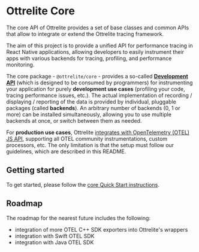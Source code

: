 # Ottrelite Core

The core API of Ottrelite provides a set of base classes and common APIs that allow to integrate or extend the Ottrelite tracing framework.

The aim of this project is to provide a unified API for performance tracing in React Native applications, allowing developers to easily instrument their apps with various backends for tracing, profiling, and performance monitoring.

The core package - `@ottrelite/core` - provides a so-called [**Development API**](#development-api) (which is designed to be consumed by programmers) for instrumenting your application for purely **development use cases** (profiling your code, tracing performance issues, etc.). The actual implementation of recording / displaying / reporting of the data is provided by individual, pluggable packages (called **backends**). An arbitrary number of backends (0, 1 or more) can be installed simultaneously, allowing you to use multiple backends at once, or switch between them as needed.

For **production use cases**, Ottrelite [integrates with OpenTelemetry (OTEL) JS API](#opentelemetry-otel-api---production--development), supporting all OTEL community instrumentations, custom processors, etc. The only limitation is that the setup must follow our guidelines, which are described in this README.

## Getting started

To get started, please follow the [core Quick Start instructions](./core/quick-start.mdx).

## Roadmap

The roadmap for the nearest future includes the following:

- integration of more OTEL C++ SDK exporters into Ottrelite's wrappers
- integration with Swift OTEL SDK
- integration with Java OTEL SDK
